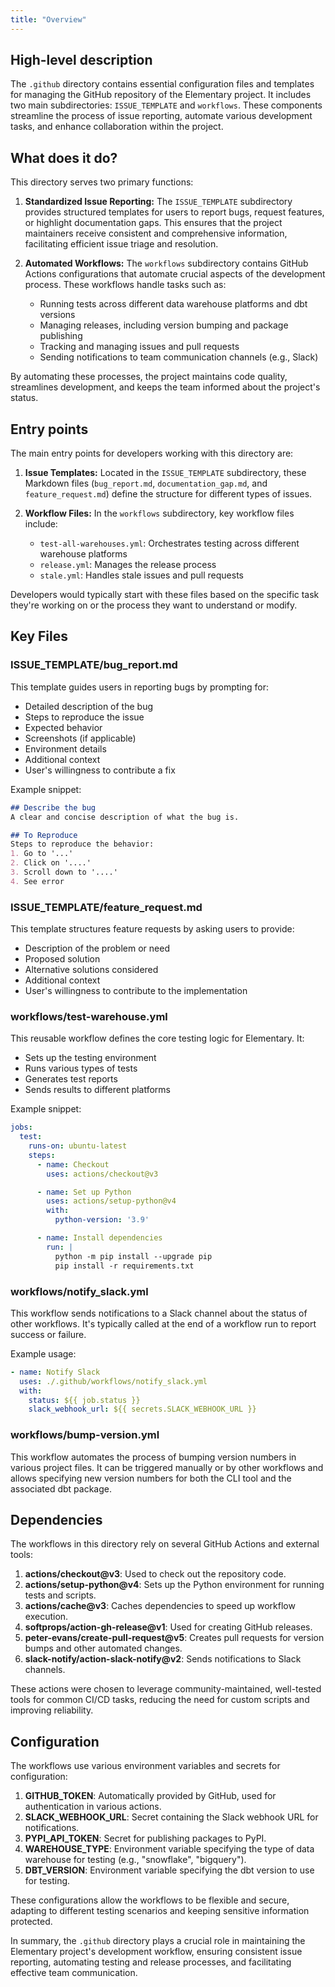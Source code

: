 ```yaml
---
title: "Overview"
---
```


## High-level description
The `.github` directory contains essential configuration files and templates for managing the GitHub repository of the Elementary project. It includes two main subdirectories: `ISSUE_TEMPLATE` and `workflows`. These components streamline the process of issue reporting, automate various development tasks, and enhance collaboration within the project.

## What does it do?
This directory serves two primary functions:

1. **Standardized Issue Reporting:** The `ISSUE_TEMPLATE` subdirectory provides structured templates for users to report bugs, request features, or highlight documentation gaps. This ensures that the project maintainers receive consistent and comprehensive information, facilitating efficient issue triage and resolution.

2. **Automated Workflows:** The `workflows` subdirectory contains GitHub Actions configurations that automate crucial aspects of the development process. These workflows handle tasks such as:
   - Running tests across different data warehouse platforms and dbt versions
   - Managing releases, including version bumping and package publishing
   - Tracking and managing issues and pull requests
   - Sending notifications to team communication channels (e.g., Slack)

By automating these processes, the project maintains code quality, streamlines development, and keeps the team informed about the project's status.

## Entry points
The main entry points for developers working with this directory are:

1. **Issue Templates:** Located in the `ISSUE_TEMPLATE` subdirectory, these Markdown files (`bug_report.md`, `documentation_gap.md`, and `feature_request.md`) define the structure for different types of issues.

2. **Workflow Files:** In the `workflows` subdirectory, key workflow files include:
   - `test-all-warehouses.yml`: Orchestrates testing across different warehouse platforms
   - `release.yml`: Manages the release process
   - `stale.yml`: Handles stale issues and pull requests

Developers would typically start with these files based on the specific task they're working on or the process they want to understand or modify.

## Key Files
### ISSUE_TEMPLATE/bug_report.md
This template guides users in reporting bugs by prompting for:
- Detailed description of the bug
- Steps to reproduce the issue
- Expected behavior
- Screenshots (if applicable)
- Environment details
- Additional context
- User's willingness to contribute a fix

Example snippet:
```markdown
## Describe the bug
A clear and concise description of what the bug is.

## To Reproduce
Steps to reproduce the behavior:
1. Go to '...'
2. Click on '....'
3. Scroll down to '....'
4. See error
```

### ISSUE_TEMPLATE/feature_request.md
This template structures feature requests by asking users to provide:
- Description of the problem or need
- Proposed solution
- Alternative solutions considered
- Additional context
- User's willingness to contribute to the implementation

### workflows/test-warehouse.yml
This reusable workflow defines the core testing logic for Elementary. It:
- Sets up the testing environment
- Runs various types of tests
- Generates test reports
- Sends results to different platforms

Example snippet:
```yaml
jobs:
  test:
    runs-on: ubuntu-latest
    steps:
      - name: Checkout
        uses: actions/checkout@v3

      - name: Set up Python
        uses: actions/setup-python@v4
        with:
          python-version: '3.9'

      - name: Install dependencies
        run: |
          python -m pip install --upgrade pip
          pip install -r requirements.txt
```

### workflows/notify_slack.yml
This workflow sends notifications to a Slack channel about the status of other workflows. It's typically called at the end of a workflow run to report success or failure.

Example usage:
```yaml
- name: Notify Slack
  uses: ./.github/workflows/notify_slack.yml
  with:
    status: ${{ job.status }}
    slack_webhook_url: ${{ secrets.SLACK_WEBHOOK_URL }}
```

### workflows/bump-version.yml
This workflow automates the process of bumping version numbers in various project files. It can be triggered manually or by other workflows and allows specifying new version numbers for both the CLI tool and the associated dbt package.

## Dependencies
The workflows in this directory rely on several GitHub Actions and external tools:

1. **actions/checkout@v3**: Used to check out the repository code.
2. **actions/setup-python@v4**: Sets up the Python environment for running tests and scripts.
3. **actions/cache@v3**: Caches dependencies to speed up workflow execution.
4. **softprops/action-gh-release@v1**: Used for creating GitHub releases.
5. **peter-evans/create-pull-request@v5**: Creates pull requests for version bumps and other automated changes.
6. **slack-notify/action-slack-notify@v2**: Sends notifications to Slack channels.

These actions were chosen to leverage community-maintained, well-tested tools for common CI/CD tasks, reducing the need for custom scripts and improving reliability.

## Configuration
The workflows use various environment variables and secrets for configuration:

1. **GITHUB_TOKEN**: Automatically provided by GitHub, used for authentication in various actions.
2. **SLACK_WEBHOOK_URL**: Secret containing the Slack webhook URL for notifications.
3. **PYPI_API_TOKEN**: Secret for publishing packages to PyPI.
4. **WAREHOUSE_TYPE**: Environment variable specifying the type of data warehouse for testing (e.g., "snowflake", "bigquery").
5. **DBT_VERSION**: Environment variable specifying the dbt version to use for testing.

These configurations allow the workflows to be flexible and secure, adapting to different testing scenarios and keeping sensitive information protected.

In summary, the `.github` directory plays a crucial role in maintaining the Elementary project's development workflow, ensuring consistent issue reporting, automating testing and release processes, and facilitating effective team communication.